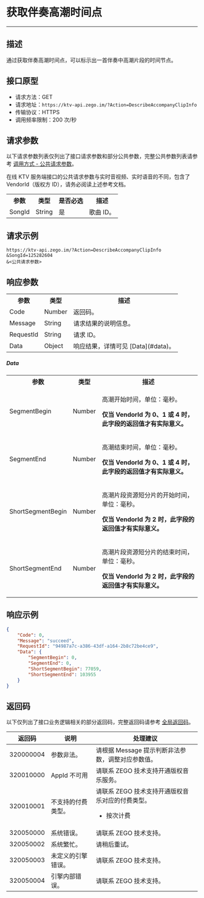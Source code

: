 # 获取伴奏高潮时间点

- - -

## 描述

通过获取伴奏高潮时间点，可以标示出一首伴奏中高潮片段的时间节点。

## 接口原型

- 请求方法：GET
- 请求地址：`https://ktv-api.zego.im/?Action=DescribeAccompanyClipInfo`
- 传输协议：HTTPS
- 调用频率限制：200 次/秒



## 请求参数

以下请求参数列表仅列出了接口请求参数和部分公共参数，完整公共参数列表请参考 [调用方式 - 公共请求参数](./Accessing%20Server%20APIs.mdx#公共请求参数)。

<Note title="说明">
在线 KTV 服务端接口的公共请求参数与实时音视频、实时语音的不同，包含了 VendorId（版权方 ID），请务必阅读上述参考文档。
</Note>

<table>
  
  <tbody><tr>
    <th>参数</th>
    <th>类型</th>
    <th>是否必选</th>
    <th>描述</th>
  </tr>
  <tr>
    <td>SongId</td>
    <td>String</td>
    <td>是</td>
    <td>歌曲 ID。</td>
  </tr>
</tbody></table>



## 请求示例

```
https://ktv-api.zego.im/?Action=DescribeAccompanyClipInfo
&SongId=125282604
&<公共请求参数>
```

## 响应参数


<table class="collapsible-table" >
  
<tbody><tr data-row-level="1">
<th>参数</th>
<th>类型</th>
<th>描述</th>
</tr>
<tr data-row-level="2">
<td>Code</td>
<td>Number</td>
<td>返回码。</td>
</tr>
<tr data-row-level="3">
<td>Message</td>
<td>String</td>
<td>请求结果的说明信息。</td>
</tr>
<tr data-row-level="4">
<td>RequestId</td>
<td>String</td>
<td>请求 ID。</td>
</tr>
<tr data-row-level="5" data-row-child="true">
    <td>Data</td>
    <td>Object</td>
    <td>响应结果，详情可见 [Data](#data)。</td>
</tr>
</tbody></table>

##### Data
<table>
  <tbody><tr>
    <th>参数</th>
    <th>类型</th>
    <th>描述</th>
  </tr>
  <tr>
    <td>SegmentBegin</td>
    <td>Number</td>
    <td><p>高潮开始时间，单位：毫秒。</p><p><b>仅当 VendorId 为 0、1 或 4 时，此字段的返回值才有实际意义。</b></p></td>
  </tr>
  <tr>
    <td>SegmentEnd</td>
    <td>Number</td>
    <td><p>高潮结束时间，单位：毫秒。</p><p><b>仅当 VendorId 为 0、1 或 4 时，此字段的返回值才有实际意义。</b></p></td>
  </tr>
  <tr>
    <td>ShortSegmentBegin</td>
    <td>Number</td>
    <td><p>高潮片段资源短分片的开始时间，单位：毫秒。</p><p><b>仅当 VendorId 为 2 时，此字段的返回值才有实际意义。</b></p></td>
  </tr>
  <tr>
    <td>ShortSegmentEnd</td>
    <td>Number</td>
    <td><p>高潮片段资源短分片的结束时间，单位：毫秒。</p><p><b>仅当 VendorId 为 2 时，此字段的返回值才有实际意义。</b></p></td>
  </tr>
</tbody></table>


## 响应示例

```json
{
    "Code": 0,
    "Message": "succeed",
    "RequestId": "94987a7c-a386-43df-a164-2b8c72be4ce9",
    "Data": {
        "SegmentBegin": 0,
        "SegmentEnd": 0,
        "ShortSegmentBegin": 77059,
        "ShortSegmentEnd": 103955
    }
}
```

## 返回码

以下仅列出了接口业务逻辑相关的部分返回码，完整返回码请参考 [全局返回码](./Return%20Code.mdx)。

|返回码|说明|处理建议|
|-|-|-|
| 320000004 | 参数非法。 | 请根据 Message 提示判断非法参数，调整对应参数值。 |
| 320010000 | AppId 不可用 | 请联系 ZEGO 技术支持开通版权音乐服务。 |
| 320010001 | 不支持的付费类型。 | 请联系 ZEGO 技术支持开通版权音乐对应的付费类型。<ul><li>按次计费</li></ul>  |
| 320050000 | 系统错误。 | 请联系 ZEGO 技术支持。|
| 320050002 | 系统繁忙。 | 请稍后重试。|
| 320050003 | 未定义的引擎错误。 | 请联系 ZEGO 技术支持。|
| 320050004 | 引擎内部错误。 | 请联系 ZEGO 技术支持。|
